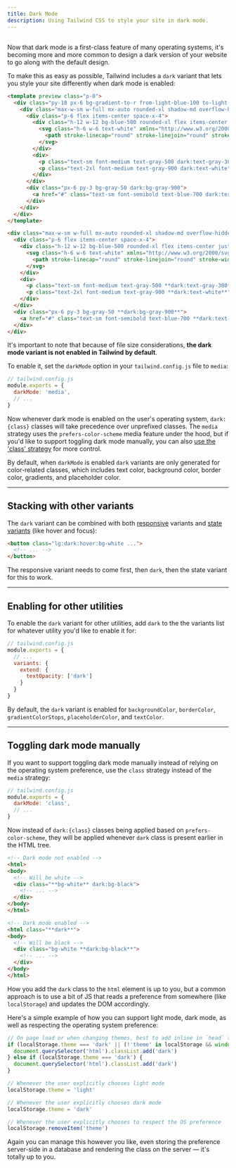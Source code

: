```yaml
---
title: Dark Mode
description: Using Tailwind CSS to style your site in dark mode.
---
```


## <Heading hidden>Basic usage</Heading>

Now that dark mode is a first-class feature of many operating systems, it's becoming more and more common to design a dark version of your website to go along with the default design.

To make this as easy as possible, Tailwind includes a `dark` variant that lets you style your site differently when dark mode is enabled:

```html
<template preview class="p-0">
  <div class="py-18 px-6 bg-gradient-to-r from-light-blue-100 to-light-blue-200 dark:from-gray-700 dark:to-gray-700">
    <div class="max-w-sm w-full mx-auto rounded-xl shadow-md overflow-hidden bg-white dark:bg-gray-800">
      <div class="p-6 flex items-center space-x-4">
        <div class="h-12 w-12 bg-blue-500 rounded-xl flex items-center justify-center">
          <svg class="h-6 w-6 text-white" xmlns="http://www.w3.org/2000/svg" fill="none" viewBox="0 0 24 24" stroke="currentColor">
            <path stroke-linecap="round" stroke-linejoin="round" stroke-width="2" d="M17 20h5v-2a3 3 0 00-5.356-1.857M17 20H7m10 0v-2c0-.656-.126-1.283-.356-1.857M7 20H2v-2a3 3 0 015.356-1.857M7 20v-2c0-.656.126-1.283.356-1.857m0 0a5.002 5.002 0 019.288 0M15 7a3 3 0 11-6 0 3 3 0 016 0zm6 3a2 2 0 11-4 0 2 2 0 014 0zM7 10a2 2 0 11-4 0 2 2 0 014 0z" />
          </svg>
        </div>
        <div>
          <p class="text-sm font-medium text-gray-500 dark:text-gray-300">Total Subscribers</p>
          <p class="text-2xl font-medium text-gray-900 dark:text-white">52,407</p>
        </div>
      </div>
      <div class="px-6 py-3 bg-gray-50 dark:bg-gray-900">
        <a href="#" class="text-sm font-semibold text-blue-700 dark:text-blue-200">View all</a>
      </div>
    </div>
  </div>
</template>

<div class="max-w-sm w-full mx-auto rounded-xl shadow-md overflow-hidden bg-white **dark:bg-gray-800**">
  <div class="p-6 flex items-center space-x-4">
    <div class="h-12 w-12 bg-blue-500 rounded-xl flex items-center justify-center">
      <svg class="h-6 w-6 text-white" xmlns="http://www.w3.org/2000/svg" fill="none" viewBox="0 0 24 24" stroke="currentColor">
        <path stroke-linecap="round" stroke-linejoin="round" stroke-width="2" d="M17 20h5v-2a3 3 0 00-5.356-1.857M17 20H7m10 0v-2c0-.656-.126-1.283-.356-1.857M7 20H2v-2a3 3 0 015.356-1.857M7 20v-2c0-.656.126-1.283.356-1.857m0 0a5.002 5.002 0 019.288 0M15 7a3 3 0 11-6 0 3 3 0 016 0zm6 3a2 2 0 11-4 0 2 2 0 014 0zM7 10a2 2 0 11-4 0 2 2 0 014 0z" />
      </svg>
    </div>
    <div>
      <p class="text-sm font-medium text-gray-500 **dark:text-gray-300**">Total Subscribers</p>
      <p class="text-2xl font-medium text-gray-900 **dark:text-white**">52,407</p>
    </div>
  </div>
  <div class="px-6 py-3 bg-gray-50 **dark:bg-gray-900**">
    <a href="#" class="text-sm font-semibold text-blue-700 **dark:text-blue-200**">View all</a>
  </div>
</div>
```

It's important to note that because of file size considerations, **the dark mode variant is not enabled in Tailwind by default**.

To enable it, set the `darkMode` option in your `tailwind.config.js` file to `media`:

```js
// tailwind.config.js
module.exports = {
  darkMode: 'media',
  // ...
}
```

Now whenever dark mode is enabled on the user's operating system, `dark:{class}` classes will take precedence over unprefixed classes. The `media` strategy uses the `prefers-color-scheme` media feature under the hood, but if you'd like to support toggling dark mode manually, you can also [use the 'class' strategy](#) for more control.

By default, when `darkMode` is enabled `dark` variants are only generated for color-related classes, which includes text color, background color, border color, gradients, and placeholder color.

---

## Stacking with other variants

The `dark` variant can be combined with both [responsive](#) variants and [state variants](#) (like hover and focus):

```html
<button class="lg:dark:hover:bg-white ...">
  <!-- ... -->
</button>
```

The responsive variant needs to come first, then `dark`, then the state variant for this to work.

---

## Enabling for other utilities

To enable the `dark` variant for other utilities, add `dark` to the the variants list for whatever utility you'd like to enable it for:

```js
// tailwind.config.js
module.exports = {
  // ...
  variants: {
    extend: {
      textOpacity: ['dark']
    }
  }
}
```

By default, the `dark` variant is enabled for `backgroundColor`, `borderColor`, `gradientColorStops`, `placeholderColor`, and `textColor`.

---

## Toggling dark mode manually

If you want to support toggling dark mode manually instead of relying on the operating system preference, use the `class` strategy instead of the `media` strategy:

```js
// tailwind.config.js
module.exports = {
  darkMode: 'class',
  // ...
}
```

Now instead of `dark:{class}` classes being applied based on `prefers-color-scheme`, they will be applied whenever `dark` class is present earlier in the HTML tree.

```html
<!-- Dark mode not enabled -->
<html>
<body>
  <!-- Will be white -->
  <div class="**bg-white** dark:bg-black">
    <!-- ... -->
  </div>
</body>
</html>

<!-- Dark mode enabled -->
<html class="**dark**">
<body>
  <!-- Will be black -->
  <div class="bg-white **dark:bg-black**">
    <!-- ... -->
  </div>
</body>
</html>
```

How you add the `dark` class to the `html` element is up to you, but a common approach is to use a bit of JS that reads a preference from somewhere (like `localStorage`) and updates the DOM accordingly.

Here's a simple example of how you can support light mode, dark mode, as well as respecting the operating system preference:

```js
// On page load or when changing themes, best to add inline in `head` to avoid FOUC
if (localStorage.theme === 'dark' || (!'theme' in localStorage && window.matchMedia('(prefers-color-scheme: dark)').matches)) {
  document.querySelector('html').classList.add('dark')
} else if (localStorage.theme === 'dark') {
  document.querySelector('html').classList.add('dark')
}

// Whenever the user explicitly chooses light mode
localStorage.theme = 'light'

// Whenever the user explicitly chooses dark mode
localStorage.theme = 'dark'

// Whenever the user explicitly chooses to respect the OS preference
localStorage.removeItem('theme')
```

Again you can manage this however you like, even storing the preference server-side in a database and rendering the class on the server — it's totally up to you.